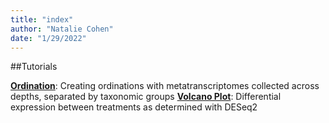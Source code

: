 ```yaml
---
title: "index"
author: "Natalie Cohen"
date: "1/29/2022"
---
```


##Tutorials

[**Ordination**](ordination.html): Creating ordinations with metatranscriptomes collected across depths, separated by taxonomic groups
[**Volcano Plot**](volcano.html): Differential expression between treatments as determined with DESeq2
